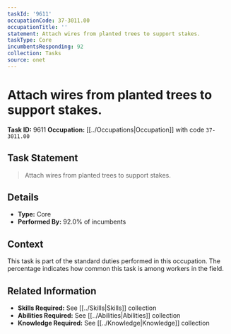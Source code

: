 ```yaml
---
taskId: '9611'
occupationCode: 37-3011.00
occupationTitle: ''
statement: Attach wires from planted trees to support stakes.
taskType: Core
incumbentsResponding: 92
collection: Tasks
source: onet
---
```

# Attach wires from planted trees to support stakes.

**Task ID:** 9611
**Occupation:** [[../Occupations|Occupation]] with code `37-3011.00`

## Task Statement

> Attach wires from planted trees to support stakes.

## Details

- **Type:** Core
- **Performed By:** 92.0% of incumbents

## Context

This task is part of the standard duties performed in this occupation. The percentage indicates how common this task is among workers in the field.

## Related Information

- **Skills Required:** See [[../Skills|Skills]] collection
- **Abilities Required:** See [[../Abilities|Abilities]] collection
- **Knowledge Required:** See [[../Knowledge|Knowledge]] collection
